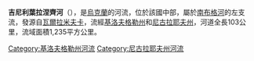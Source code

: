 '''吉尼利葉拉涅齊河'''（{{lang-uk|Гнилий Єланець}}），是[[烏克蘭|烏克蘭]]的河流，位於該國中部，屬於[[南布格河|南布格河]]的左支流，發源自[[瓦爾拉米夫卡|瓦爾拉米夫卡]]，流經[[基洛夫格勒州|基洛夫格勒州]]和[[尼古拉耶夫州|尼古拉耶夫州]]，河道全長103公里，流域面積1,235平方公里。

{{DEFAULTSORT:Гнилий Єланець}}
[[Category:基洛夫格勒州河流|Category:基洛夫格勒州河流]]
[[Category:尼古拉耶夫州河流|Category:尼古拉耶夫州河流]]


{{Ukraine-river-stub}}